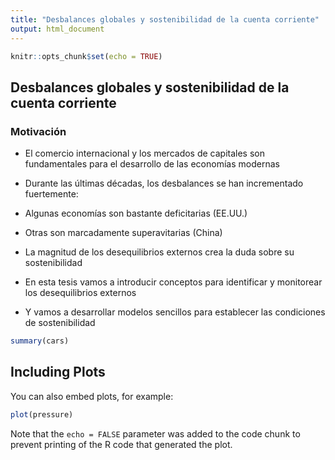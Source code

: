 ```yaml
---
title: "Desbalances globales y sostenibilidad de la cuenta corriente"
output: html_document
---
```


```r
knitr::opts_chunk$set(echo = TRUE)
```

## Desbalances globales y sostenibilidad de la cuenta corriente

### Motivación 

* El comercio internacional y los mercados de capitales son fundamentales para el desarrollo de las economías modernas

* Durante las últimas décadas, los desbalances se han incrementado fuertemente:

+ Algunas economías son bastante deficitarias (EE.UU.)

+ Otras son marcadamente superavitarias (China)

* La magnitud de los desequilibrios externos crea la duda sobre su sostenibilidad

* En esta tesis vamos a introducir conceptos para identificar y monitorear los desequilibrios externos

* Y vamos a desarrollar modelos sencillos para establecer las condiciones de sostenibilidad

```r
summary(cars)
```

## Including Plots

You can also embed plots, for example:

```r
plot(pressure)
```

Note that the `echo = FALSE` parameter was added to the code chunk to prevent printing of the R code that generated the plot.
